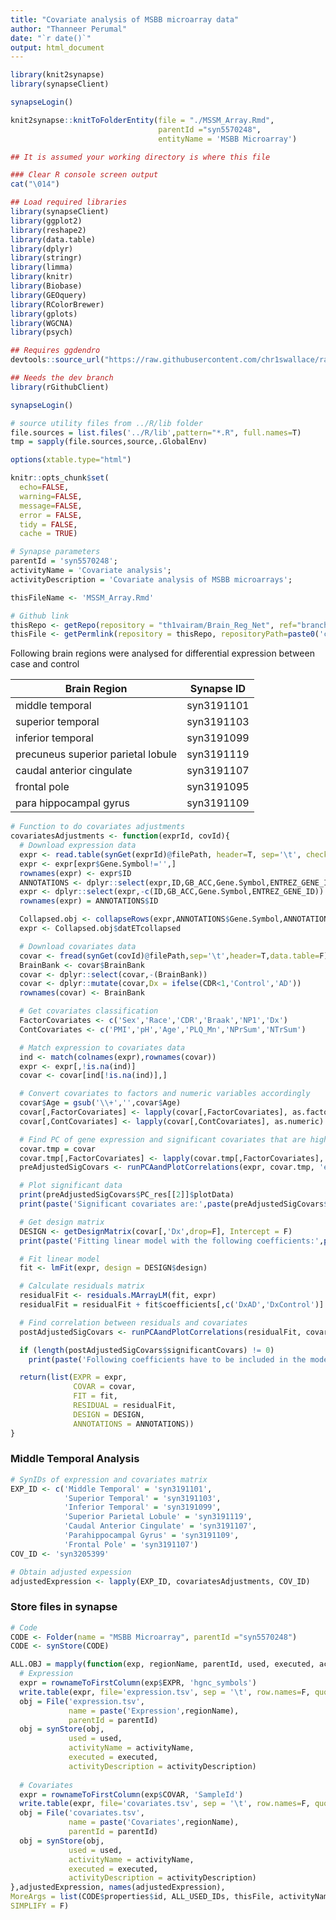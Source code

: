 ```yaml
---
title: "Covariate analysis of MSBB microarray data"
author: "Thanneer Perumal"
date: "`r date()`"
output: html_document
---
```

```r
library(knit2synapse)
library(synapseClient)

synapseLogin()

knit2synapse::knitToFolderEntity(file = "./MSSM_Array.Rmd",
                                 parentId ="syn5570248",
                                 entityName = 'MSBB Microarray')
```

```r
## It is assumed your working directory is where this file

### Clear R console screen output
cat("\014") 

## Load required libraries
library(synapseClient)
library(ggplot2)
library(reshape2)
library(data.table)
library(dplyr)
library(stringr)
library(limma)
library(knitr)
library(Biobase)
library(GEOquery)
library(RColorBrewer)
library(gplots)
library(WGCNA)
library(psych)

## Requires ggdendro
devtools::source_url("https://raw.githubusercontent.com/chr1swallace/random-functions/master/R/ggplot-heatmap.R")

## Needs the dev branch
library(rGithubClient)

synapseLogin()

# source utility files from ../R/lib folder
file.sources = list.files('../R/lib',pattern="*.R", full.names=T)
tmp = sapply(file.sources,source,.GlobalEnv)

options(xtable.type="html")

knitr::opts_chunk$set(
  echo=FALSE,
  warning=FALSE,
  message=FALSE,
  error = FALSE,
  tidy = FALSE,
  cache = TRUE)
```

```r
# Synapse parameters
parentId = 'syn5570248';
activityName = 'Covariate analysis';
activityDescription = 'Covariate analysis of MSBB microarrays';

thisFileName <- 'MSSM_Array.Rmd'

# Github link
thisRepo <- getRepo(repository = "th1vairam/Brain_Reg_Net", ref="branch", refName='AMPAD')
thisFile <- getPermlink(repository = thisRepo, repositoryPath=paste0('code/Rmd/',thisFileName))
```
Following brain regions were analysed for differential expression between case and control

| Brain Region                        | Synapse ID |
| ----------------------------------- | ---------- |
| middle temporal                     | syn3191101 |
| superior temporal                   | syn3191103 |
| inferior temporal                   | syn3191099 |
| precuneus superior parietal lobule  | syn3191119 |
| caudal anterior cingulate           | syn3191107 |
| frontal pole                        | syn3191095 |
| para hippocampal gyrus              | syn3191109 |

```r
# Function to do covariates adjustments
covariatesAdjustments <- function(exprId, covId){
  # Download expression data
  expr <- read.table(synGet(exprId)@filePath, header=T, sep='\t', check.names = F)
  expr <- expr[expr$Gene.Symbol!='',]
  rownames(expr) <- expr$ID
  ANNOTATIONS <- dplyr::select(expr,ID,GB_ACC,Gene.Symbol,ENTREZ_GENE_ID)
  expr <- dplyr::select(expr,-c(ID,GB_ACC,Gene.Symbol,ENTREZ_GENE_ID))
  rownames(expr) = ANNOTATIONS$ID

  Collapsed.obj <- collapseRows(expr,ANNOTATIONS$Gene.Symbol,ANNOTATIONS$ID)
  expr <- Collapsed.obj$datETcollapsed

  # Download covariates data
  covar <- fread(synGet(covId)@filePath,sep='\t',header=T,data.table=F)
  BrainBank <- covar$BrainBank
  covar <- dplyr::select(covar,-(BrainBank))
  covar <- dplyr::mutate(covar,Dx = ifelse(CDR<1,'Control','AD'))
  rownames(covar) <- BrainBank

  # Get covariates classification
  FactorCovariates <- c('Sex','Race','CDR','Braak','NP1','Dx')
  ContCovariates <- c('PMI','pH','Age','PLQ_Mn','NPrSum','NTrSum')

  # Match expression to covariates data
  ind <- match(colnames(expr),rownames(covar))
  expr <- expr[,!is.na(ind)]
  covar <- covar[ind[!is.na(ind)],]

  # Convert covariates to factors and numeric variables accordingly
  covar$Age = gsub('\\+','',covar$Age)
  covar[,FactorCovariates] <- lapply(covar[,FactorCovariates], as.factor)
  covar[,ContCovariates] <- lapply(covar[,ContCovariates], as.numeric)  

  # Find PC of gene expression and significant covariates that are highly correlated with PCs
  covar.tmp = covar
  covar.tmp[,FactorCovariates] <- lapply(covar.tmp[,FactorCovariates], as.numeric)
  preAdjustedSigCovars <- runPCAandPlotCorrelations(expr, covar.tmp, 'expression', isKeyPlot=TRUE)

  # Plot significant data
  print(preAdjustedSigCovars$PC_res[[2]]$plotData)
  print(paste('Significant covariates are:',paste(preAdjustedSigCovars$significantCovars,collapse=',')))

  # Get design matrix
  DESIGN <- getDesignMatrix(covar[,'Dx',drop=F], Intercept = F)
  print(paste('Fitting linear model with the following coefficients:',paste(colnames(DESIGN$design),collapse=',')))

  # Fit linear model
  fit <- lmFit(expr, design = DESIGN$design)

  # Calculate residuals matrix
  residualFit <- residuals.MArrayLM(fit, expr)
  residualFit = residualFit + fit$coefficients[,c('DxAD','DxControl')] %*% t(DESIGN$design[,c('DxAD','DxControl')])

  # Find correlation between residuals and covariates 
  postAdjustedSigCovars <- runPCAandPlotCorrelations(residualFit, covar.tmp,'residual expression', isKeyPlot=TRUE)

  if (length(postAdjustedSigCovars$significantCovars) != 0)
    print(paste('Following coefficients have to be included in the model:',paste(postAdjustedSigCovars$significantCovars,collapse=',')))

  return(list(EXPR = expr,
              COVAR = covar,
              FIT = fit, 
              RESIDUAL = residualFit, 
              DESIGN = DESIGN, 
              ANNOTATIONS = ANNOTATIONS))
}
```
### Middle Temporal Analysis
```r
# SynIDs of expression and covariates matrix
EXP_ID <- c('Middle Temporal' = 'syn3191101',
            'Superior Temporal' = 'syn3191103',
            'Inferior Temporal' = 'syn3191099',
            'Superior Parietal Lobule' = 'syn3191119',
            'Caudal Anterior Cingulate' = 'syn3191107',
            'Parahippocampal Gyrus' = 'syn3191109',
            'Frontal Pole' = 'syn3191107')
COV_ID <- 'syn3205399'  

# Obtain adjusted expession
adjustedExpression <- lapply(EXP_ID, covariatesAdjustments, COV_ID)
```
### Store files in synapse
```r
# Code
CODE <- Folder(name = "MSBB Microarray", parentId ="syn5570248")
CODE <- synStore(CODE)

ALL.OBJ = mapply(function(exp, regionName, parentId, used, executed, activityName, activityDescription){
  # Expression
  expr = rownameToFirstColumn(exp$EXPR, 'hgnc_symbols')
  write.table(expr, file='expression.tsv', sep = '\t', row.names=F, quote=F)
  obj = File('expression.tsv', 
             name = paste('Expression',regionName), 
             parentId = parentId)
  obj = synStore(obj,
             used = used, 
             activityName = activityName, 
             executed = executed, 
             activityDescription = activityDescription)
  
  # Covariates
  expr = rownameToFirstColumn(exp$COVAR, 'SampleId')
  write.table(expr, file='covariates.tsv', sep = '\t', row.names=F, quote=F)
  obj = File('covariates.tsv', 
             name = paste('Covariates',regionName), 
             parentId = parentId)
  obj = synStore(obj,
             used = used, 
             activityName = activityName, 
             executed = executed, 
             activityDescription = activityDescription)
},adjustedExpression, names(adjustedExpression), 
MoreArgs = list(CODE$properties$id, ALL_USED_IDs, thisFile, activityName, activityDescription), 
SIMPLIFY = F)       
```